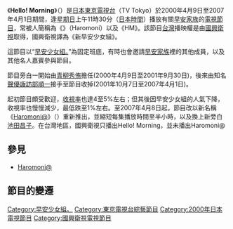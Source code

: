 {{电视节目信息框
| 名称   = Hello! Morning
| 原名   = ハロー!モーニング
| 图片   = 
| 类型   = 
| 国家   = {{JPN}}
| 主持   = 
| 主题曲 = 
| 片尾曲 = 
| 语言   = [[日语|日语]]
| 电视台 = [[東京電視台|東京電視台]]
| 外景 = {{JPN}}
| 播出国家 = {{JPN}}
| 开始   = 2000年4月9日
| 结束   = 2007年4月1日（[[日本标准时間|日本标准时間]]）
| 电视台1 =[[國興衛視|國興衛視]]
| 播出国家1 = {{TWN}}
| 开始1   = 
| 结束1   =
| 台灣名稱 = 新早安少女組
}}
《'''Hello! Morning'''》（{{lang|ja|ハロー!モーニング。}}）是[[日本|日本]][[東京電視台|東京電視台]]（TV Tokyo）於2000年4月9日至2007年4月1日期間，逢[[星期日|星期日]]上午11時30分（[[日本時間|日本時間]]）播放有關[[早安家族|早安家族]]的[[電視節目|電視節目]]，常被人簡稱為《{{lang|ja|ハロモニ}}》（Haromoni）以及《HM》。該節目[[台灣|台灣]]播映權是由[[國興衛視|國興衛視]]取得，國興衛視譯為《新早安少女組》。

這節目以“[[早安少女組。|早安少女組。]]”為固定班底，有時也會邀請[[早安家族|早安家族]]裡的其他成員，以及其他名人嘉賓參與節目。

節目旁白一開始由[[青柳秀侑|青柳秀侑]]擔任(2000年4月9日至2001年9月30日)，後來由知名[[聲優|聲優]][[諏訪部順一|諏訪部順一]]接手至節目收掉(2001年10月7日至2007年4月1日)。

起初節目頗受歡迎，[[收視率|收視率]]也達4至5%左右；但其後因早安少女組的人氣下降，收視率也慢慢減少，最低跌至1%左右。至2007年4月8日起，節目改以新名稱《[[Haromoni@|Haromoni@]]》（{{lang|ja|ハロモニ@}}）重新推出，並縮短每集播放時間至半小時，以及換上新旁白[[池田昌子|池田昌子]]。在台灣地區，國興衛視只播出Hello! Morning，並未播出Haromoni@

== 參見 ==
*[[Haromoni@|Haromoni@]]

==節目的變遷==
{{電視節目的變遷
|電視台={{JPN}} [[東京電視台|東京電視台]]
|播放檔次=
|節目名稱=Hello! Morning <br />（2000.4.9－2007.4.1）
|上一節目=
|下一節目=
}}

{{電視節目的變遷
|電視台={{TWN}} [[國興衛視|國興衛視]]
|播放檔次=
|節目名稱=新早安少女組
|上一節目=
|下一節目=
}}

{{japan-stub}}

[[Category:早安少女組。|Category:早安少女組。]]
[[Category:東京電視台綜藝節目|Category:東京電視台綜藝節目]]
[[Category:2000年日本電視節目|Category:2000年日本電視節目]]
[[Category:國興衛視電視節目|Category:國興衛視電視節目]]